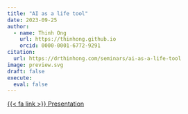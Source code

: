 ```yaml
---
title: "AI as a life tool"
date: 2023-09-25
author:
  - name: Thinh Ong
    url: https://thinhong.github.io
    orcid: 0000-0001-6772-9291
citation:
  url: https://drthinhong.com/seminars/ai-as-a-life-tool
image: preview.svg
draft: false
execute:
  eval: false
---
```


::: {.center-text}
[{{< fa link >}} Presentation](/slides/ai-as-a-life-tool){.btn .btn-outline-secondary role="button"}
:::
